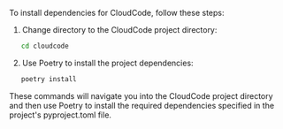 To install dependencies for CloudCode, follow these steps:

1. Change directory to the CloudCode project directory:
```bash copy
   cd cloudcode
```

2. Use Poetry to install the project dependencies:
```bash copy
   poetry install
```

These commands will navigate you into the CloudCode project directory and then use Poetry to install the required dependencies specified in the project's pyproject.toml file.